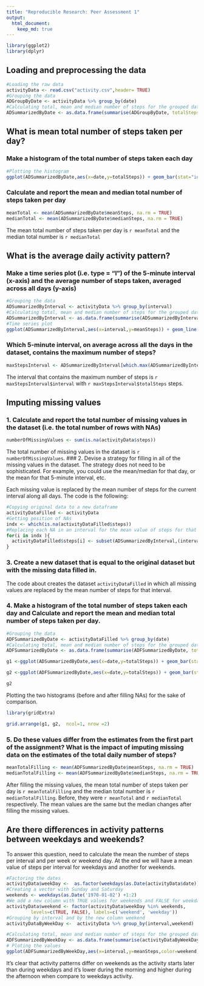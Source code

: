 ```yaml
---
title: "Reproducible Research: Peer Assessment 1"
output: 
  html_document:
    keep_md: true
---
```



```r
library(ggplot2)
library(dplyr)
```


## Loading and preprocessing the data
```r
#Loading the raw data
activityData <- read.csv("activity.csv",header= TRUE)
#Grouping the data 
ADGroupByDate <- activityData %>% group_by(date)
#Calculating total, mean and median number of steps for the grouped data
ADSummarizedByDate <- as.data.frame(summarise(ADGroupByDate, totalSteps=sum(steps, na.rm = TRUE),meanSteps=mean(steps, na.rm = TRUE),medianSteps=median(as.vector(steps), na.rm = TRUE)))
```

## What is mean total number of steps taken per day?

### Make a histogram of the total number of steps taken each day

```r
#Plotting the histogram
ggplot(ADSummarizedByDate,aes(x=date,y=totalSteps)) + geom_bar(stat="identity")  + xlab("Day") + ggtitle("Histogram of the total number of steps taken each day") + theme(axis.text.x = element_text(angle = 90, hjust = 1))
```

### Calculate and report the mean and median total number of steps taken per day

```r
meanTotal <- mean(ADSummarizedByDate$meanSteps, na.rm = TRUE)
medianTotal <- mean(ADSummarizedByDate$medianSteps, na.rm = TRUE)
```
The mean total number of steps taken per day is `r meanTotal` and the median total number is  `r medianTotal`

## What is the average daily activity pattern?

### Make a time series plot (i.e. type = "l") of the 5-minute interval (x-axis) and the average number of steps taken, averaged across all days (y-axis)

```r
#Grouping the data
ADSummarizedByInterval <- activityData %>% group_by(interval)
#Calculating total, mean and median number of steps for the grouped data
ADSummarizedByInterval <- as.data.frame(summarise(ADSummarizedByInterval, totalSteps=sum(steps, na.rm = TRUE),meanSteps=mean(steps, na.rm = TRUE),medianSteps=median(as.vector(steps), na.rm = TRUE)))
#Time series plot
ggplot(ADSummarizedByInterval,aes(x=interval,y=meanSteps)) + geom_line() + ylab("Mean number of steps per interval") + ggtitle("Average daily activity pattern")
```

### Which 5-minute interval, on average across all the days in the dataset, contains the maximum number of steps?
```r
maxStepsInterval <- ADSummarizedByInterval[which.max(ADSummarizedByInterval$totalSteps), ]
```

The interval that contains the maximum number of steps is `r  maxStepsInterval$interval` with `r maxStepsInterval$totalSteps` steps.

## Imputing missing values

### 1. Calculate and report the total number of missing values in the dataset (i.e. the total number of rows with NAs)
```r
numberOfMissingValues <- sum(is.na(activityData$steps))
```
The total number of missing values in the dataset is `r numberOfMissingValues`.
### 2. Devise a strategy for filling in all of the missing values in the dataset. The strategy does not need to be sophisticated. For example, you could use the mean/median for that day, or the mean for that 5-minute interval, etc.

Each missing value is replaced by the mean number of steps for the current interval along all days. The code is the following:

```r
#Copying original data to a new dataframe
activityDataFilled <- activityData
#Getting position of NAs 
indx <- which(is.na(activityDataFilled$steps))
#Replacing each NA in an interval for the mean value of steps for that given interval
for(i in indx ){
  activityDataFilled$steps[i] <- subset(ADSummarizedByInterval,(interval==activityData$interval[i]))$meanSteps
}

```

### 3. Create a new dataset that is equal to the original dataset but with the missing data filled in.

The code about creates the dataset `activityDataFilled` in which all missing values are replaced by the mean number of steps for that interval.

### 4. Make a histogram of the total number of steps taken each day and Calculate and report the mean and median total number of steps taken per day. 
```r
#Grouping the data
ADFSummarizedByDate <- activityDataFilled %>% group_by(date)
#Calculating total, mean and median number of steps for the grouped data
ADFSummarizedByDate <- as.data.frame(summarise(ADFSummarizedByDate, totalSteps=sum(steps, na.rm = TRUE),meanSteps=mean(steps, na.rm = TRUE),medianSteps=median(as.vector(steps), na.rm = TRUE)))
```

```r
g1 <-ggplot(ADSummarizedByDate,aes(x=date,y=totalSteps)) + geom_bar(stat="identity")  + xlab("Day") + ggtitle("Total number of steps taken each day (before filling NAs)")  + theme(axis.text.x = element_text(angle = 90, hjust = 1))

g2 <-ggplot(ADFSummarizedByDate,aes(x=date,y=totalSteps)) + geom_bar(stat="identity")  + xlab("Day") + ggtitle("Total number of steps taken each day (after filling NAs)")  + theme(axis.text.x = element_text(angle = 90, hjust = 1))

g2
```

Plotting the two histograms (before and after filling NAs) for the sake of comparison.

```r
library(gridExtra)

grid.arrange(g1, g2,  ncol=1, nrow =2) 

```

### 5. Do these values differ from the estimates from the first part of the assignment? What is the impact of imputing missing data on the estimates of the total daily number of steps?



```r
meanTotalFilling <- mean(ADFSummarizedByDate$meanSteps, na.rm = TRUE)
medianTotalFilling <- mean(ADFSummarizedByDate$medianSteps, na.rm = TRUE)
```
After filling the missing values, the mean total number of steps taken per day is `r meanTotalFilling` and the median total number is  `r medianTotalFilling`. Before, they were `r meanTotal` and `r medianTotal` respectively. The mean values are the same but the median changes after filling the missing values.


## Are there differences in activity patterns between weekdays and weekends?

To answer this question, need to calculate the mean the number of steps per interval and per week or weekend day. At the end we will have a mean value of steps per interval for weekdays and another for weekends.

```r
#Factoring the dates
activityData$weekDay <-  as.factor(weekdays(as.Date(activityData$date)))
#Creating a vector with Sunday and Saturday
weekends <- weekdays(as.Date('1970-01-02') +1:2)
#We add a new column with TRUE values for weekends and FALSE for weekdays
activityData$weekend <- factor(activityData$weekDay %in% weekends, 
         levels=c(TRUE, FALSE), labels=c('weekend', 'weekday'))
#Grouping by interval and by the new column weekend         
activityDataByWeekDay <-  activityData %>% group_by(interval,weekend)

#Calculating total, mean and median number of steps for the grouped data
ADFSummarizedByWeekDay <- as.data.frame(summarise(activityDataByWeekDay, totalSteps=sum(steps, na.rm = TRUE),meanSteps=mean(steps, na.rm = TRUE),medianSteps=median(as.vector(steps), na.rm = TRUE)))
# Ploting the values
ggplot(ADFSummarizedByWeekDay,aes(x=interval,y=meanSteps,color=weekend)) + geom_line() + ylab("Mean number of steps per interval")

```

It's clear that activity patterns differ on weekends as the activity starts later than during weekdays and it's lower during the morning and higher during the afternoon when compare to weekdays activity.

 
